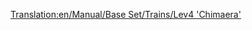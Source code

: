 [[Translation:en/Manual/Base Set/Trains/Lev4 'Chimaera']]
{{nl/Treinen|Naam=Lev4 'Chimaera'
|Afbeelding=[[File:en/Lev4chimaerarhead.png]]
|Kosten=£111,328 ($222,656)
|Snelheid=643 km/h (402 mph)
|Gewicht=300 t
|Kracht=20,000 pk (14.914 kW)
|Onderhoudskosten=£3,584 ($7,168)
|Ontworpen=2038
|Levensduur=20
|Capaciteit=n.v.t.
|Omschrijving=De snelst beschikbare locomotief van het spel, dit is een tweedelige trein.

Met deze trein kan je jezelf letterlijk bezeren aan het eind van het spel. Deze trein beschikt over een huiveringwekkende snelheidsboost van maar liefst 33% tegenover de Lev3, waardoor het overwegen van inhaalsecties of het volledig vervangen van alle treinen in het netwerk zeker nodig word. Let wel op de treinlengte als je deze trein vervangt (zie [[nl/Manual/Voertuig vervangen#Wagon_verwijderen|de tutorial vervang treinen]]).
|Real-life=Er is op heden geen gelijkaardige trein gevonden voor dit model. Misschien is de maglev binnen enkele jaren een echte technologie en kan je de vierde generatie maglevtreinen hier terugvinden. Desondanks lijkt deze trein op de [http://www.transrapid.de Transrapid] 9(?) treinen, en ook op de [http://starwars.wikia.com/wiki/StarSpeeder_3000 Starspeeder 3000] als attractie Star Tours in Disneyland.

Als enige tweedelige maglev locomotief in het spel, is de "Chimaera" een goede naam voor deze locomotief!
}}